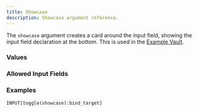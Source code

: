 ```yaml
---
title: Showcase
description: Showcase argument reference.
---
```



<InputFieldArgumentInfo type={InputFieldArgumentType.SHOWCASE}></InputFieldArgumentInfo>

The `showcase` argument creates a card around the input field, showing the input field declaration at the bottom. This is used in the [Example Vault](https://github.com/mProjectsCode/obsidian-meta-bind-plugin/tree/master/exampleVault).

### Values

<InputFieldArgumentValuesInfo type={InputFieldArgumentType.SHOWCASE}></InputFieldArgumentValuesInfo>

### Allowed Input Fields

<InputFieldArgumentAllowedInputFields type={InputFieldArgumentType.SHOWCASE}></InputFieldArgumentAllowedInputFields>

### Examples

```meta-bind
INPUT[toggle(showcase):bind_target]
```
